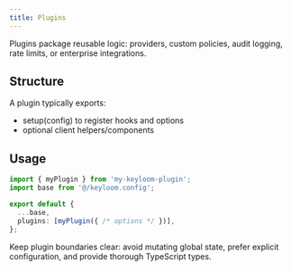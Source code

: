 ```yaml
---
title: Plugins
---
```


Plugins package reusable logic: providers, custom policies, audit logging, rate limits, or enterprise integrations.

## Structure

A plugin typically exports:

- setup(config) to register hooks and options
- optional client helpers/components

## Usage

```ts
import { myPlugin } from 'my-keyloom-plugin';
import base from '@/keyloom.config';

export default {
  ...base,
  plugins: [myPlugin({ /* options */ })],
};
```

Keep plugin boundaries clear: avoid mutating global state, prefer explicit configuration, and provide thorough TypeScript types.

